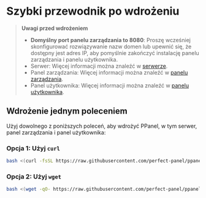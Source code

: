 # Szybki przewodnik po wdrożeniu

> **Uwagi przed wdrożeniem**
>
> - **Domyślny port panelu zarządzania to 8080**: Proszę wcześniej skonfigurować rozwiązywanie nazw domen lub upewnić się, że dostępny jest adres IP, aby pomyślnie zakończyć instalację panelu zarządzania i panelu użytkownika.
> - Serwer: Więcej informacji można znaleźć w [serwerze](/pl-PL/docs/server/config).
> - Panel zarządzania: Więcej informacji można znaleźć w [panelu zarządzania](/pl-PL/docs/admin/config).
> - Panel użytkownika: Więcej informacji można znaleźć w [panelu użytkownika](/pl-PL/docs/user/config).

## Wdrożenie jednym poleceniem

Użyj dowolnego z poniższych poleceń, aby wdrożyć PPanel, w tym serwer, panel zarządzania i panel użytkownika:

### Opcja 1: Użyj `curl`

```bash
bash <(curl -fsSL https://raw.githubusercontent.com/perfect-panel/ppanel-script/refs/heads/main/install.sh)
```

### Opcja 2: Użyj `wget`

```bash
bash <(wget -qO- https://raw.githubusercontent.com/perfect-panel/ppanel-script/refs/heads/main/install.sh)
```


<Giscus />
